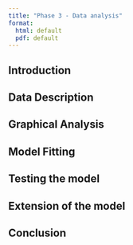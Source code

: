 ```yaml
---
title: "Phase 3 - Data analysis"
format: 
  html: default
  pdf: default
---
```


## Introduction



## Data Description



## Graphical Analysis



## Model Fitting



## Testing the model



## Extension of the model



## Conclusion


